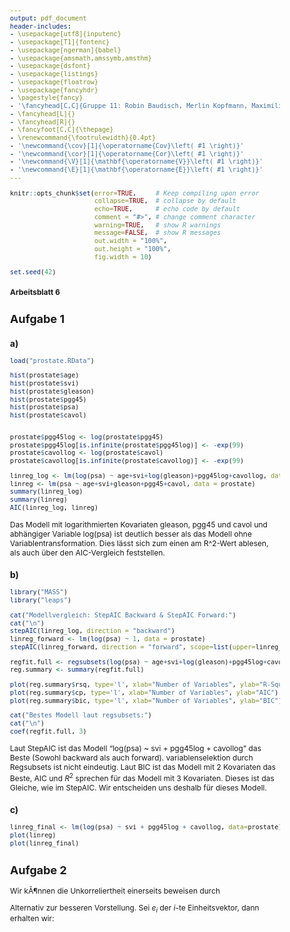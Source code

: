---
output: pdf_document
header-includes: 
- \usepackage[utf8]{inputenc}
- \usepackage[T1]{fontenc}
- \usepackage[ngerman]{babel}
- \usepackage{amsmath,amssymb,amsthm}
- \usepackage{dsfont}
- \usepackage{listings}
- \usepackage{floatrow}
- \usepackage{fancyhdr}
- \pagestyle{fancy}
- '\fancyhead[C,C]{Gruppe 11: Robin Baudisch, Merlin Kopfmann, Maximilian Neudert}'
- \fancyhead[L]{}
- \fancyhead[R]{}
- \fancyfoot[C,C]{\thepage}
- \renewcommand{\footrulewidth}{0.4pt}
- '\newcommand{\cov}[1]{\operatorname{Cov}\left( #1 \right)}'
- '\newcommand{\cor}[1]{\operatorname{Cor}\left( #1 \right)}'
- '\newcommand{\V}[1]{\mathbf{\operatorname{V}}\left( #1 \right)}'
- '\newcommand{\E}[1]{\mathbf{\operatorname{E}}\left( #1 \right)}'
---

<style type="text/css">
body{
  font-size: 12px;
}
h1 {
  font-size: 18px;
}
h1 {
  font-size: 14px;
}
h1 {
  font-size: 12px;
}
</style>

```{r global_options, include=FALSE}
knitr::opts_chunk$set(error=TRUE,     # Keep compiling upon error
                      collapse=TRUE,  # collapse by default
                      echo=TRUE,      # echo code by default
                      comment = "#>", # change comment character
                      warning=TRUE,   # show R warnings
                      message=FALSE,  # show R messages
                      out.width = "100%",
                      out.height = "100%",
                      fig.width = 10)
```

<!---** Hochschule Darmstadt | Studiengang Data Science | Sommersemester 2019 **--->

```{r}
set.seed(42)
```

# Arbeitsblatt 6

## Aufgabe 1

### a)
```{r}
load("prostate.RData")

hist(prostate$age)
hist(prostate$svi)
hist(prostate$gleason)
hist(prostate$pgg45)
hist(prostate$psa)
hist(prostate$cavol)


prostate$pgg45log <- log(prostate$pgg45)
prostate$pgg45log[is.infinite(prostate$pgg45log)] <- -exp(99)
prostate$cavollog <- log(prostate$cavol)
prostate$cavollog[is.infinite(prostate$cavollog)] <- -exp(99)

linreg_log <- lm(log(psa) ~ age+svi+log(gleason)+pgg45log+cavollog, data = prostate)
linreg <- lm(psa ~ age+svi+gleason+pgg45+cavol, data = prostate)
summary(linreg_log)
summary(linreg)
AIC(linreg_log, linreg)
```

Das Modell mit logarithmierten Kovariaten gleason, pgg45 und cavol und abhängiger Variable log(psa) ist deutlich besser als das Modell ohne Variablentransformation. Dies lässt sich zum einen am R^2-Wert ablesen, als auch über den AIC-Vergleich feststellen. 

### b)
```{r}
library("MASS")
library("leaps")

cat("Modellvergleich: StepAIC Backward & StepAIC Forward:")
cat("\n")
stepAIC(linreg_log, direction = "backward")
linreg_forward <- lm(log(psa) ~ 1, data = prostate)
stepAIC(linreg_forward, direction = "forward", scope=list(upper=linreg_log,lower=linreg_forward))

regfit.full <- regsubsets(log(psa) ~ age+svi+log(gleason)+pgg45log+cavollog, data = prostate)
reg.summary <- summary(regfit.full)

plot(reg.summary$rsq, type='l', xlab="Number of Variables", ylab="R-Squared")
plot(reg.summary$cp, type='l', xlab="Number of Variables", ylab="AIC")
plot(reg.summary$bic, type='l', xlab="Number of Variables", ylab="BIC")

cat("Bestes Modell laut regsubsets:")
cat("\n")
coef(regfit.full, 3)
```

Laut StepAIC ist das Modell "log(psa) ~ svi + pgg45log + cavollog" das Beste (Sowohl backward als auch forward).
variablenselektion durch Regsubsets ist nicht eindeutig. Laut BIC ist das Modell mit 2 Kovariaten das Beste, AIC und $R^2$ sprechen für das Modell mit 3 Kovariaten. Dieses ist das Gleiche, wie im StepAIC. Wir entscheiden uns deshalb für dieses Modell. 

### c)
```{r}
linreg_final <- lm(log(psa) ~ svi + pgg45log + cavollog, data=prostate)
plot(linreg)
plot(linreg_final)
```

## Aufgabe 2

Wir kÃ¶nnen die Unkorreliertheit einerseits beweisen durch

\begin{align}
\cov{Y_i, Y_j}
& = \cov{(A^T X)_i, (A^T X)_j} \\
& = \cov{A^T X}_{ij} \\
& = \left( A^T \cov{X} A \right)_{ij} \\
& = \left( A^T \Sigma A \right)_{ij} \\
& = \Lambda_{ij} \\
& = \begin{cases}
1, & i = j,\\
0, & \text{sonst}.
\end{cases}
\end{align}

Alternativ zur besseren Vorstellung.
Sei $e_i$ der $i$-te Einheitsvektor, dann erhalten wir:

\begin{align}
\cov{Y_i, Y_j}
& = \cov{(A^T X)_i, (A^T X)_j} \\
& = \cov{e_i^T A^T X, e_j^T A^T X} \\
& = e_i^T \cov{A^T X, A^T X} e_j \\
& = e_i^T A^T \cov{X, X} A e_j \\
& = e_i^T A^T \Sigma A e_j \\
& = e_i^T \Lambda e_j \\
& = \Lambda_i e_j \\
& = \Lambda_{ij}
& = \begin{cases}
1, & i = j,\\
0, & \text{sonst}.
\end{cases}
\end{align}














